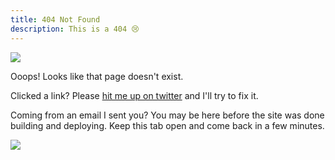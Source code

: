 ```yaml
---
title: 404 Not Found
description: This is a 404 😢
---
```


![](giphy:oops)

Ooops! Looks like that page doesn't exist.

Clicked a link? Please [hit me up on twitter](https://twitter.com/swizec) and I'll try to fix it.

Coming from an email I sent you? You may be here before the site was done building and deploying. Keep this tab open and come back in a few minutes.

![](giphy:patiently_waiting)
